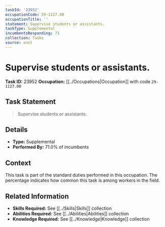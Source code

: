 ```yaml
---
taskId: '23952'
occupationCode: 29-1127.00
occupationTitle: ''
statement: Supervise students or assistants.
taskType: Supplemental
incumbentsResponding: 71
collection: Tasks
source: onet
---
```

# Supervise students or assistants.

**Task ID:** 23952
**Occupation:** [[../Occupations|Occupation]] with code `29-1127.00`

## Task Statement

> Supervise students or assistants.

## Details

- **Type:** Supplemental
- **Performed By:** 71.0% of incumbents

## Context

This task is part of the standard duties performed in this occupation. The percentage indicates how common this task is among workers in the field.

## Related Information

- **Skills Required:** See [[../Skills|Skills]] collection
- **Abilities Required:** See [[../Abilities|Abilities]] collection
- **Knowledge Required:** See [[../Knowledge|Knowledge]] collection
